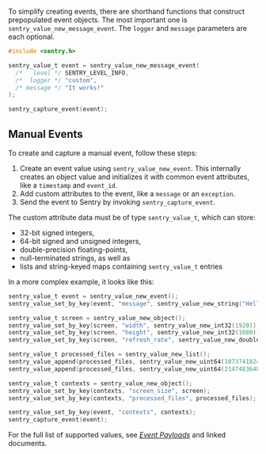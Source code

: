 To simplify creating events, there are shorthand functions that construct prepopulated event objects. The most important one is `sentry_value_new_message_event`. The `logger` and `message` parameters are each optional.

```c
#include <sentry.h>

sentry_value_t event = sentry_value_new_message_event(
  /*   level */ SENTRY_LEVEL_INFO,
  /*  logger */ "custom",
  /* message */ "It works!"
);

sentry_capture_event(event);
```

## Manual Events

To create and capture a manual event, follow these steps:

1. Create an event value using `sentry_value_new_event`. This internally creates an object value and initializes it with common event attributes, like a `timestamp` and `event_id`.
2. Add custom attributes to the event, like a `message` or an `exception`.
3. Send the event to Sentry by invoking `sentry_capture_event`.

The custom attribute data must be of type `sentry_value_t`, which can store:
* 32-bit signed integers,
* 64-bit signed and unsigned integers,
* double-precision floating-points,
* null-terminated strings, as well as
* lists and string-keyed maps containing `sentry_value_t` entries

In a more complex example, it looks like this:

```c
sentry_value_t event = sentry_value_new_event();
sentry_value_set_by_key(event, "message", sentry_value_new_string("Hello!"));

sentry_value_t screen = sentry_value_new_object();
sentry_value_set_by_key(screen, "width", sentry_value_new_int32(1920));
sentry_value_set_by_key(screen, "height", sentry_value_new_int32(1080));
sentry_value_set_by_key(screen, "refresh_rate", sentry_value_new_double(29.97));

sentry_value_t processed_files = sentry_value_new_list();
sentry_value_append(processed_files, sentry_value_new_uint64(1073741824ULL));
sentry_value_append(processed_files, sentry_value_new_uint64(2147483648ULL));

sentry_value_t contexts = sentry_value_new_object();
sentry_value_set_by_key(contexts, "screen_size", screen);
sentry_value_set_by_key(contexts, "processed_files", processed_files);

sentry_value_set_by_key(event, "contexts", contexts);
sentry_capture_event(event);
```

For the full list of supported values, see [_Event Payloads_](https://develop.sentry.dev/sdk/data-model/event-payloads/) and linked documents.
